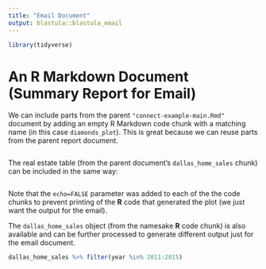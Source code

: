 ```yaml
---
title: "Email Document"
output: blastula::blastula_email
---
```


```r
library(tidyverse)
```

# An R Markdown Document (Summary Report for Email)

We can include parts from the parent `"connect-example-main.Rmd"` document by adding an empty R Markdown code chunk with a matching name (in this case `diamonds_plot`). This is great because we can reuse parts from the parent report document.

```r
```

The real estate table (from the parent document's `dallas_home_sales` chunk) can be included in the same way:

```r
```

Note that the `echo=FALSE` parameter was added to each of the the code chunks to prevent printing of the **R** code that generated the plot (we just want the output for the email).

The `dallas_home_sales` object (from the namesake **R** code chunk) is also available and can be further processed to generate different output just for the email document.

```r
dallas_home_sales %>% filter(year %in% 2011:2015)
```
